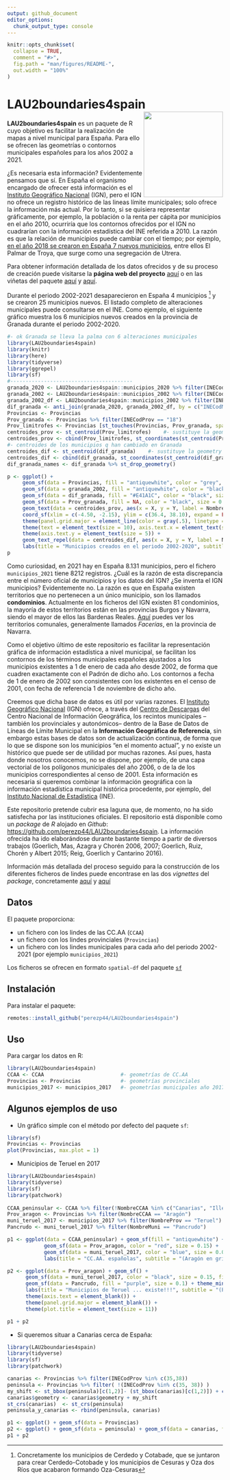 ```yaml
---
output: github_document
editor_options: 
  chunk_output_type: console
---
```



<!-- README.md is generated from README.Rmd. Please edit that file -->


```r
knitr::opts_chunk$set(
  collapse = TRUE,
  comment = "#>",
  fig.path = "man/figures/README-",
  out.width = "100%"
)
```

# LAU2boundaries4spain    <img src="man/figures/hex-sticker.png" align="right" width="185" height="200" />    


**LAU2boundaries4spain** es un paquete de R cuyo objetivo es facilitar la realización de mapas a nivel municipal para España. Para ello se ofrecen las geometrías o contornos municipales españoles para los años 2002 a 2021. 

¿Es necesaria esta información? Evidentemente pensamos que sí. En España el organismo encargado de ofrecer está información es el [Instituto Geográfico Nacional](http://www.ign.es/web/ign/portal)  (IGN), pero el IGN no ofrece un registro histórico de las lineas límite municipales; solo ofrece la información más actual. Por lo tanto, si se quisiera representar gráficamente, por ejemplo, la población o la renta per cápita por municipios en el año 2010, ocurriría que los contornos ofrecidos por el IGN no cuadrarían con la información estadística del INE referida a 2010. La razón es que la relación de municipios puede cambiar con el tiempo; por ejemplo, [en el año 2018 se crearon en España 7 nuevos municipios](https://www.ine.es/daco/daco42/codmun/codmun19/19codmunmod.htm), entre ellos El Palmar de Troya, que surge como una segregación de Utrera.   

Para obtener información detallada de los datos ofrecidos y de su proceso de creación puede visitarse la **página web del proyecto** [aquí](https://perezp44.github.io/LAU2boundaries4spain/) o en las viñetas del paquete [aquí](https://perezp44.github.io/LAU2boundaries4spain/articles/intro-to-lau2boundaries4spain.html) y [aquí](https://perezp44.github.io/LAU2boundaries4spain/articles/detailed-info-lau2boundaries4spain.html).  


Durante el periodo 2002-2021 desaparecieron en España 4 municipios ^[Concretamente los municipios de Cerdedo y Cotabade, que se juntaron para crear Cerdedo-Cotobade y los municipios de Cesuras y Oza dos Ríos que acabaron formando Oza-Cesuras] y se crearon 25 municipios nuevos. El listado completo de alteraciones municipales puede consultarse en el INE. Como ejemplo, el siguiente gráfico muestra los 6 municipios nuevos creados en la provincia de Granada durante el periodo 2002-2020.



```r
#- ok Granada se lleva la palma con 6 alteraciones municipales 
library(LAU2boundaries4spain)
library(knitr)
library(here)
library(tidyverse)
library(ggrepel)
library(sf)
#----------------------------------------
granada_2020 <- LAU2boundaries4spain::municipios_2020 %>% filter(INECodProv == "18")
granada_2002 <- LAU2boundaries4spain::municipios_2002 %>% filter(INECodProv == "18")
granada_2002_df <- LAU2boundaries4spain::municipios_2002 %>% filter(INECodProv == "18")  %>% st_set_geometry(NULL)
dif_granada <- anti_join(granada_2020, granada_2002_df, by = c("INECodMuni" = "INECodMuni"))  #- los 6 municipios que han cambiado
Provincias <- Provincias
Prov_granada <- Provincias %>% filter(INECodProv == "18")
Prov_limitrofes <- Provincias [st_touches(Provincias, Prov_granada, sparse = FALSE ), ]
centroides_prov <- st_centroid(Prov_limitrofes)    #- sustituye la geometry por el centroide
centroides_prov <- cbind(Prov_limitrofes, st_coordinates(st_centroid(Prov_limitrofes$geometry))) #- ahora e
#- centroides de los municipios q han cambiado en Granada
centroides_dif <- st_centroid(dif_granada)    #- sustituye la geometry por el centroide
centroides_dif <- cbind(dif_granada, st_coordinates(st_centroid(dif_granada$geometry))) #- ahora e
dif_granada_names <- dif_granada %>% st_drop_geometry()

p <- ggplot() +
     geom_sf(data = Provincias, fill = "antiquewhite", color = "grey", size = 0.2) +
     geom_sf(data = granada_2002, fill = "antiquewhite", color = "black", size = 0.14) +
     geom_sf(data = dif_granada, fill = "#E41A1C", color = "black", size = 0.14) +
     geom_sf(data = Prov_granada, fill = NA, color = "black", size = 0.6) +
     geom_text(data = centroides_prov, aes(x = X, y = Y, label = NombreProv), color = "grey", check_overlap = TRUE, size = 3) +
     coord_sf(xlim = c(-4.50, -2.15), ylim = c(36.4, 38.10), expand = FALSE)  +
     theme(panel.grid.major = element_line(color = gray(.5), linetype = "dashed", size = 0.15), panel.background = element_rect(fill = "azure")) +
     theme(text = element_text(size = 10), axis.text.x = element_text(size = 5)) +
     theme(axis.text.y = element_text(size = 5)) +
     geom_text_repel(data = centroides_dif, aes(x = X, y = Y, label = NombreMuni), force = 18.5, color = "black", size = 2.4, fontface = "bold") +
     labs(title = "Municipios creados en el periodo 2002-2020", subtitle = "(Provincia de Granada)", x = NULL, y = NULL)
p
```


Como curiosidad, en 2021 hay en España 8.131 municipios, pero el fichero `municipios_2021` tiene 8212 registros. ¿Cuál es la razón de esta discrepancia entre el número oficial de municipios y los datos del IGN? ¿Se inventa el IGN municipios? Evidentemente no. La razón es que en España existen territorios que no pertenecen a un único municipio, son los llamados **condominios**. Actualmente en los ficheros del IGN existen 81 condominios, la mayoría de estos territorios están en las provincias Burgos y Navarra, siendo el mayor de ellos las Bardenas Reales. [Aquí](https://es.wikipedia.org/wiki/Facer%C3%ADa) puedes ver los territorios comunales, generalmente llamados *Facerías*, en la provincia de Navarra.


Como el objetivo último de este repositorio es facilitar la representación gráfica de información estadística a nivel municipal, se facilitan los contornos de los términos municipales españoles ajustados a los municipios existentes a 1 de enero de cada año desde 2002, de forma que cuadren exactamente con el Padrón de dicho año. Los contornos a fecha de 1 de enero de 2002 son consistentes con los existentes en el censo de 2001, con fecha de referencia 1 de noviembre de dicho año. 

Creemos que dicha base de datos es útil por varias razones. El [Instituto Geográfico Nacional](http://www.ign.es/web/ign/portal) (IGN) ofrece, a través del [Centro de Descargas](http://centrodedescargas.cnig.es/CentroDescargas/index.jsp) del Centro Nacional de Información Geográfica, los recintos municipales --también los provinciales y autonómicos-- dentro de la Base de Datos de Líneas de Límite Municipal en la **Información Geográfica de Referencia**, sin embargo estas bases de datos son de actualización continua, de forma que lo que se dispone son los municipios "en el momento actual", y no existe un histórico que puede ser de utilidad por muchas razones. Así pues, hasta donde nosotros conocemos, no se dispone, por ejemplo, de una capa vectorial de los polígonos municipales del año 2006, o de la de los municipios correspondientes al censo de 2001. Esta información es necesaria si queremos combinar la información geográfica con la información estadística municipal histórica procedente, por ejemplo, del [Instituto Nacional de Estadística](http://www.ine.es/) (INE).

Este repositorio pretende cubrir esa laguna que, de momento, no ha sido satisfecha por las instituciones oficiales. El repositorio está disponible como un _package_ de _R_ alojado en _Github_: <https://github.com/perezp44/LAU2boundaries4spain>. La información ofrecida ha ido elaborándose durante bastante tiempo a partir de diversos trabajos (Goerlich, Mas, Azagra y Chorén 2006, 2007; Goerlich, Ruiz, Chorén y Albert 2015; Reig, Goerlich y Cantarino 2016).


Información más detallada del proceso seguido para la construcción de los diferentes ficheros de lindes puede encontrase en las dos *vignettes* del *package*, concretamente [aquí](https://perezp44.github.io/LAU2boundaries4spain/articles/intro-to-lau2boundaries4spain.html) y [aquí](https://perezp44.github.io/LAU2boundaries4spain/articles/detailed-info-lau2boundaries4spain.html)

 

Datos
---------------------

El paquete proporciona:

-   un fichero con los lindes de las CC.AA (`CCAA`)
-   un fichero con los lindes provinciales (`Provincias`)
-   un fichero con los lindes municipales para cada año del periodo 2002-2021 (por ejemplo `municipios_2021`)

Los ficheros se ofrecen en formato `spatial-df` del paquete [`sf`](https://cran.r-project.org/web/packages/sf/index.html)

Instalación
-----------

Para instalar el paquete:

```r
remotes::install_github("perezp44/LAU2boundaries4spain")
```

Uso
---

Para cargar los datos en R:

```r
library(LAU2boundaries4spain)
CCAA <- CCAA                         #- geometrías de CC.AA
Provincias <- Provincias             #- geometrías provinciales
municipios_2017 <- municipios_2017   #- geometrías municipales año 2017 (años posibles: 2002 - 2021)
```



## Algunos ejemplos de uso

- Un gráfico simple con el método por defecto del paquete `sf`:

```r
library(sf)
Provincias <- Provincias
plot(Provincias, max.plot = 1)
```

- Municipios de Teruel en 2017


```r
library(LAU2boundaries4spain)
library(tidyverse)
library(sf)
library(patchwork)
  
CCAA_peninsular <- CCAA %>% filter(!NombreCCAA %in% c("Canarias", "Illes Balears", "Ciudades Autónomas de Ceuta y Melilla"))
Prov_aragon <- Provincias %>% filter(NombreCCAA == "Aragón")
muni_teruel_2017 <- municipios_2017 %>% filter(NombreProv == "Teruel")
Pancrudo <- muni_teruel_2017 %>% filter(NombreMuni == "Pancrudo")

p1 <- ggplot(data = CCAA_peninsular) + geom_sf(fill = "antiquewhite") + 
            geom_sf(data = Prov_aragon, color = "red", size = 0.15) +
            geom_sf(data = muni_teruel_2017, color = "blue", size = 0.05) + theme(panel.background = element_rect(fill = "aliceblue")) +
            labs(title = "CC.AA. españolas", subtitle = "(Aragón en gris y rojo. Municipios de Teruel en azul)") 

p2 <- ggplot(data = Prov_aragon) + geom_sf() + 
      geom_sf(data = muni_teruel_2017, color = "black", size = 0.15, fill = "antiquewhite") + 
      geom_sf(data = Pancrudo, fill = "purple", size = 0.1) + theme_minimal() +
      labs(title = "Municipios de Teruel ... existe!!!", subtitle = "(Pancrudo en violeta)") +
      theme(axis.text = element_blank()) +
      theme(panel.grid.major = element_blank()) + 
      theme(plot.title = element_text(size = 11))

p1 + p2
```


- Si queremos situar a Canarias cerca de España:
  

```r
library(LAU2boundaries4spain)
library(tidyverse)
library(sf)
library(patchwork)

canarias <- Provincias %>% filter(INECodProv %in% c(35,38))
peninsula <- Provincias %>% filter( !(INECodProv %in% c(35, 38)) )
my_shift <- st_bbox(peninsula)[c(1,2)]- (st_bbox(canarias)[c(1,2)]) + c(-2.4, -1.1)
canarias$geometry <- canarias$geometry + my_shift
st_crs(canarias)  <- st_crs(peninsula)
peninsula_y_canarias <- rbind(peninsula, canarias)

p1 <- ggplot() + geom_sf(data = Provincias)
p2 <- ggplot() + geom_sf(data = peninsula) + geom_sf(data = canarias, fill = "purple") 
p1 + p2 
```
